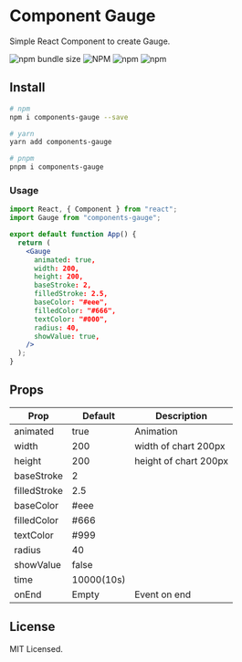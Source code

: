
<Meta title="Introduction" />

# Component Gauge

Simple React Component to create Gauge.

![npm bundle size](https://img.shields.io/bundlephobia/minzip/components-gauge?style=for-the-badge)
![NPM](https://img.shields.io/npm/l/components-gauge?style=for-the-badge)
![npm](https://img.shields.io/npm/v/components-gauge?style=for-the-badge)
![npm](https://img.shields.io/npm/dw/components-gauge?style=for-the-badge)


## Install

```bash
# npm
npm i components-gauge --save
```

```bash
# yarn
yarn add components-gauge
```

```bash
# pnpm
pnpm i components-gauge
```

### Usage

```jsx
import React, { Component } from "react";
import Gauge from "components-gauge";

export default function App() {
  return (
    <Gauge
      animated: true,
      width: 200,
      height: 200,
      baseStroke: 2,
      filledStroke: 2.5,
      baseColor: "#eee",
      filledColor: "#666",
      textColor: "#000",
      radius: 40,
      showValue: true,
    />
  );
}
```

## Props

| Prop                 | Default              | Description                                                                                                      |
| -------------------- | -------------------- | ---------------------------------------------------------------------------------------------------------------- |
| animated             | true                 | Animation                                                                                                        |
| width                | 200                  | width of chart 200px                                                                                             |
| height               | 200                  | height of chart 200px                                                                                            |
| baseStroke           | 2                    |                                                                                                                  |
| filledStroke         | 2.5                  |                                                                                                                  |
| baseColor            | #eee                 |                                                                                                                  |
| filledColor          | #666                 |                                                                                                                  |
| textColor            | #999                 |                                                                                                                  |
| radius               | 40                   |                                                                                                                  |
| showValue            | false                |                                                                                                                  |
| time                 | 10000(10s)           |                                                                                                                  |
| onEnd                | Empty                | Event on end                                                                                                     |

## License

MIT Licensed.